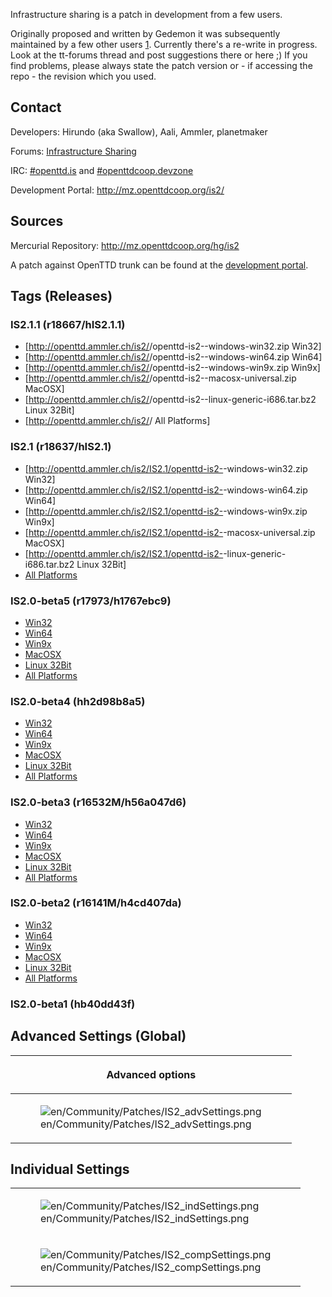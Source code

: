 {{en/Warning|Savegames which are created with this branch might no longer work in subsequent versions. They will for sure not work in trunk, even after IS has been merged into trunk.<br>Also, please bear in mind that savegames from trunk might not work in the patched version}}

Infrastructure sharing is a patch in development from a few users.

Originally proposed and written by Gedemon it was subsequently maintained by a few other users [http://www.tt-forums.net/viewtopic.php?f=33&t=37455]. Currently there's a re-write in progress. Look at the tt-forums thread and post suggestions there or here ;) If you find problems, please always state the patch version or - if accessing the repo - the revision which you used. 

==Contact==
Developers: Hirundo (aka Swallow), Aali, Ammler, planetmaker

Forums: [http://www.tt-forums.net/viewtopic.php?f=33&t=42254 Infrastructure Sharing]

IRC: [irc://irc.oftc.net/openttd.is #openttd.is] and [irc://irc.oftc.net/openttdcoop.devzone #openttdcoop.devzone]

Development Portal: http://mz.openttdcoop.org/is2/

==Sources==
Mercurial Repository: http://mz.openttdcoop.org/hg/is2

A patch against OpenTTD trunk can be found at the [http://mz.openttdcoop.org/projects/is2/files development portal].

==Tags (Releases)==

===IS2.1.1 (r18667/hIS2.1.1) ===
*[http://openttd.ammler.ch/is2/{{en/Community/Patches/ISTag}}/openttd-is2-{{en/Community/Patches/ISTag}}-windows-win32.zip Win32]
*[http://openttd.ammler.ch/is2/{{en/Community/Patches/ISTag}}/openttd-is2-{{en/Community/Patches/ISTag}}-windows-win64.zip Win64]
*[http://openttd.ammler.ch/is2/{{en/Community/Patches/ISTag}}/openttd-is2-{{en/Community/Patches/ISTag}}-windows-win9x.zip Win9x]
*[http://openttd.ammler.ch/is2/{{en/Community/Patches/ISTag}}/openttd-is2-{{en/Community/Patches/ISTag}}-macosx-universal.zip MacOSX]
*[http://openttd.ammler.ch/is2/{{en/Community/Patches/ISTag}}/openttd-is2-{{en/Community/Patches/ISTag}}-linux-generic-i686.tar.bz2 Linux 32Bit]
*[http://openttd.ammler.ch/is2/{{en/Community/Patches/ISTag}}/ All Platforms]


===IS2.1 (r18637/hIS2.1) ===

*[http://openttd.ammler.ch/is2/IS2.1/openttd-is2-{{en/Community/Patches/ISTag}}-windows-win32.zip Win32]
*[http://openttd.ammler.ch/is2/IS2.1/openttd-is2-{{en/Community/Patches/ISTag}}-windows-win64.zip Win64]
*[http://openttd.ammler.ch/is2/IS2.1/openttd-is2-{{en/Community/Patches/ISTag}}-windows-win9x.zip Win9x]
*[http://openttd.ammler.ch/is2/IS2.1/openttd-is2-{{en/Community/Patches/ISTag}}-macosx-universal.zip MacOSX]
*[http://openttd.ammler.ch/is2/IS2.1/openttd-is2-{{en/Community/Patches/ISTag}}-linux-generic-i686.tar.bz2 Linux 32Bit]
*[http://openttd.ammler.ch/is2/IS2.1/ All Platforms]

===IS2.0-beta5 (r17973/h1767ebc9) ===

*[http://openttd.ammler.ch/is2/IS2.0-beta5/openttd-is2-IS2.0-beta5-windows-win32.zip Win32]
*[http://openttd.ammler.ch/is2/IS2.0-beta5/openttd-is2-IS2.0-beta5-windows-win64.zip Win64]
*[http://openttd.ammler.ch/is2/IS2.0-beta5/openttd-is2-IS2.0-beta5-windows-win9x.zip Win9x]
*[http://openttd.ammler.ch/is2/IS2.0-beta5/openttd-is2-IS2.0-beta5-macosx-universal.zip MacOSX]
*[http://openttd.ammler.ch/is2/IS2.0-beta5/openttd-is2-IS2.0-beta5-linux-generic-i686.tar.bz2 Linux 32Bit]
*[http://openttd.ammler.ch/is2/IS2.0-beta5/ All Platforms]

===IS2.0-beta4 (hh2d98b8a5) ===

*[http://openttd.ammler.ch/is2/IS2.0-beta4/openttd-is2-IS2.0-beta4-windows-win32.zip Win32]
*[http://openttd.ammler.ch/is2/IS2.0-beta4/openttd-is2-IS2.0-beta4-windows-win64.zip Win64]
*[http://openttd.ammler.ch/is2/IS2.0-beta4/openttd-is2-IS2.0-beta4-windows-win9x.zip Win9x]
*[http://openttd.ammler.ch/is2/IS2.0-beta4/openttd-is2-IS2.0-beta4-macosx-universal.zip MacOSX]
*[http://openttd.ammler.ch/is2/IS2.0-beta4/openttd-is2-IS2.0-beta4-linux-generic-i686.tar.bz2 Linux 32Bit]
*[http://openttd.ammler.ch/is2/IS2.0-beta4/ All Platforms]

===IS2.0-beta3 (r16532M/h56a047d6)===
*[http://openttd.ammler.ch/is2/IS2.0-beta3/openttd-is2-IS2.0-beta3-windows-win32.zip Win32]
*[http://openttd.ammler.ch/is2/IS2.0-beta3/openttd-is2-IS2.0-beta3-windows-win64.zip Win64]
*[http://openttd.ammler.ch/is2/IS2.0-beta3/openttd-is2-IS2.0-beta3-windows-win9x.zip Win9x]
*[http://openttd.ammler.ch/is2/IS2.0-beta3/openttd-is2-IS2.0-beta3-macosx-universal.zip MacOSX]
*[http://openttd.ammler.ch/is2/IS2.0-beta3/openttd-is2-IS2.0-beta3-linux-generic-i686.tar.bz2 Linux 32Bit]
*[http://openttd.ammler.ch/is2/IS2.0-beta3/ All Platforms]

===IS2.0-beta2 (r16141M/h4cd407da)===

*[http://openttd.ammler.ch/is2/IS2.0-beta2/openttd-is2-IS2.0-beta2-windows-win32.zip Win32]
*[http://openttd.ammler.ch/is2/IS2.0-beta2/openttd-is2-IS2.0-beta2-windows-win64.zip Win64]
*[http://openttd.ammler.ch/is2/IS2.0-beta2/openttd-is2-IS2.0-beta2-windows-win9x.zip Win9x]
*[http://openttd.ammler.ch/is2/IS2.0-beta2/openttd-is2-IS2.0-beta2-macosx-universal.zip MacOSX]
*[http://openttd.ammler.ch/is2/IS2.0-beta2/openttd-is2-IS2.0-beta2-linux-generic-i686.tar.bz2 Linux 32Bit]
*[http://openttd.ammler.ch/is2/IS2.0-beta2/ All Platforms]

===IS2.0-beta1 (hb40dd43f)===

==Advanced Settings (Global)==
{| border = "1"
!colspan="4"| Advanced options
|-
| rowspan="11" |[[File:en/Community/Patches/IS2 advSettings.png]] ||'''Option''' (sharing.) || '''Default''' || '''Description'''
|-
| enable_sharing || false || enables sharing feature
|-
| individual_allowed || false || enable individual settings (see next 2 images
|-
| new_individual_delay || 12 || delay (in months) until individual changes take effect
|-
| rail_sharing || none || enables sharing of rail, +depot, +station or all
|-
| road_sharing || false || enables road stops and depot sharing
|-
| water_sharing || false || enables docks and ship depot sharing
|-
| rail_fee || 100 || monthly fee per tile ?
|-
| road_fee || 100 || road stops fee per day
|-
| water_fee || 100 || daily fee for docks
|-
| air_fee || 100 || daily fee for airports
|}

==Individual Settings==
{|
|-
| [[File:en/Community/Patches/IS2 indSettings.png]]
|- 
| [[File:en/Community/Patches/IS2 compSettings.png]]
|}